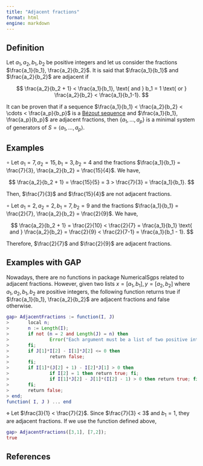 ```yaml
---
title: "Adjacent fractions"
format: html
engine: markdown
---
```


<!-- Definición de Num. Sem. -->

## Definition

Let $a_1, a_2, b_1, b_2$ be positive integers and let us consider the fractions $\frac{a_1}{b_1}, \frac{a_2}{b_2}$. It is said that $\frac{a_1}{b_1}$ and $\frac{a_2}{b_2}$ are adjacent if

$$
\frac{a_2}{b_2 + 1} < \frac{a_1}{b_1}, \text{ and } b_1 = 1 \text{ or } \frac{a_2}{b_2} < \frac{a_1}{b_1-1}.
$$

It can be proven that if a sequence $\frac{a_1}{b_1} < \frac{a_2}{b_2} < \cdots < \frac{a_p}{b_p}$ is a [Bézout sequence](Bezout-sequence.qmd) and $\frac{a_1}{b_1}, \frac{a_p}{b_p}$ are adjacent fractions, then $\{a_1, \ldots, a_p\}$ is a minimal system of generators of $S = \langle a_1, \ldots, a_p \rangle$.

## Examples

$\circ$ Let $a_1 = 7, a_2 = 15, b_1 = 3, b_2 = 4$ and the fractions $\frac{a_1}{b_1} = \frac{7}{3}, \frac{a_2}{b_2} = \frac{15}{4}$. We have,

$$
\frac{a_2}{b_2 + 1} = \frac{15}{5} = 3 > \frac{7}{3} = \frac{a_1}{b_1}.
$$

Then, $\frac{7}{3}$ and $\frac{15}{4}$ are not adjacent fractions.

$\circ$ Let $a_1 = 2, a_2 = 2, b_1 = 7, b_2 = 9$ and the fractions $\frac{a_1}{b_1} = \frac{2}{7}, \frac{a_2}{b_2} = \frac{2}{9}$. We have,

$$
\frac{a_2}{b_2 + 1} = \frac{2}{10} < \frac{2}{7} = \frac{a_1}{b_1} \text{ and } \frac{a_2}{b_2} = \frac{2}{9} < \frac{2}{7-1} = \frac{a_1}{b_1 - 1}.
$$

Therefore, $\frac{2}{7}$ and $\frac{2}{9}$ are adjacent fractions.

## Examples with GAP

Nowadays, there are no functions in package NumericalSgps related to adjacent fractions. However, given two lists $x = [a_1, b_1], y = [a_2, b_2]$ where $a_1, a_2, b_1, b_2$ are positive integers, the following function returns true if $\frac{a_1}{b_1}, \frac{a_2}{b_2}$ are adjacent fractions and false otherwise.

``` gap
gap> AdjacentFractions := function(I, J)
>       local n;
>       n := Length(I);
>       if not (n = 2 and Length(J) = n) then
>               Error("Each argument must be a list of two positive integers");
>       fi;
>       if J[1]*I[2] - I[1]*J[2] <= 0 then 
>               return false; 
>       fi;
>       if I[1]*(J[2] + 1) - I[2]*J[1] > 0 then
>               if I[2] = 1 then return true; fi;
>               if I[1]*J[2] - J[1]*(I[2] - 1) > 0 then return true; fi;
>       fi;
>       return false;
> end;
function( I, J ) ... end
```

$\diamond$ Let $\frac{3}{1} < \frac{7}{2}$. Since $\frac{7}{3} < 3$ and $b_1 = 1$, they are adjacent fractions. If we use the function defined above,

``` gap
gap> AdjacentFractions([3,1], [7,2]);
true
```

## References
